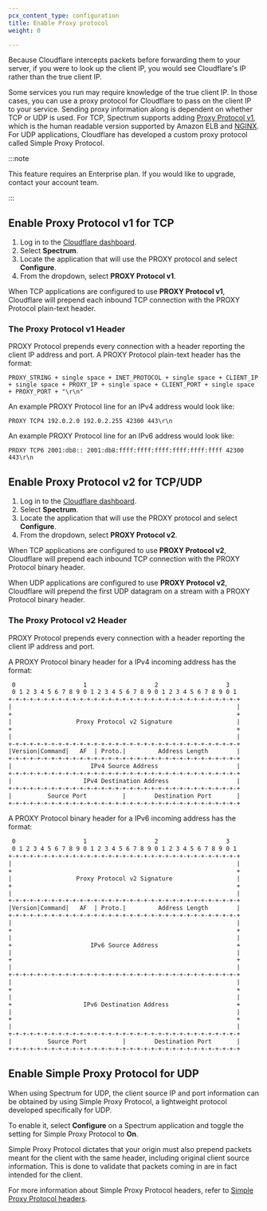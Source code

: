 ```yaml
---
pcx_content_type: configuration
title: Enable Proxy protocol
weight: 0

---
```


Because Cloudflare intercepts packets before forwarding them to your server, if you were to look up the client IP, you would see Cloudflare's IP rather than the true client IP.

Some services you run may require knowledge of the true client IP. In those cases, you can use a proxy protocol for Cloudflare to pass on the client IP to your service. Sending proxy information along is dependent on whether TCP or UDP is used. For TCP, Spectrum supports adding [Proxy Protocol v1](https://www.haproxy.org/download/1.8/doc/proxy-protocol.txt), which is the human readable version supported by Amazon ELB and [NGINX](https://docs.nginx.com/nginx/admin-guide/load-balancer/using-proxy-protocol/). For UDP applications, Cloudflare has developed a custom proxy protocol called Simple Proxy Protocol.

:::note


This feature requires an Enterprise plan. If you would like to upgrade, contact your account team.


:::

## Enable Proxy Protocol v1 for TCP

1. Log in to the [Cloudflare dashboard](https://dash.cloudflare.com/login).
2. Select **Spectrum**.
3. Locate the application that will use the PROXY protocol and select **Configure**.
4. From the dropdown, select **PROXY Protocol v1**.

When TCP applications are configured to use **PROXY Protocol v1**, Cloudflare will prepend each inbound TCP connection with the PROXY Protocol plain-text header.

### The Proxy Protocol v1 Header

PROXY Protocol prepends every connection with a header reporting the client IP address and port. A PROXY Protocol plain-text header has the format:

```
PROXY_STRING + single space + INET_PROTOCOL + single space + CLIENT_IP + single space + PROXY_IP + single space + CLIENT_PORT + single space + PROXY_PORT + "\r\n"
```

An example PROXY Protocol line for an IPv4 address would look like:

```
PROXY TCP4 192.0.2.0 192.0.2.255 42300 443\r\n
```

An example PROXY Protocol line for an IPv6 address would look like:

```
PROXY TCP6 2001:db8:: 2001:db8:ffff:ffff:ffff:ffff:ffff:ffff 42300 443\r\n
```

## Enable Proxy Protocol v2 for TCP/UDP

1. Log in to the [Cloudflare dashboard](https://dash.cloudflare.com/login).
2. Select **Spectrum**.
3. Locate the application that will use the PROXY protocol and select **Configure**.
4. From the dropdown, select **PROXY Protocol v2**.

When TCP applications are configured to use **PROXY Protocol v2**, Cloudflare will prepend each inbound TCP connection with the PROXY Protocol binary header.

When UDP applications are configured to use **PROXY Protocol v2**, Cloudflare will prepend the first UDP datagram on a stream with a PROXY Protocol binary header.

### The Proxy Protocol v2 Header

PROXY Protocol prepends every connection with a header reporting the client IP address and port.

A PROXY Protocol binary header for a IPv4 incoming address has the format:

```txt
 0                   1                   2                   3
 0 1 2 3 4 5 6 7 8 9 0 1 2 3 4 5 6 7 8 9 0 1 2 3 4 5 6 7 8 9 0 1
+-+-+-+-+-+-+-+-+-+-+-+-+-+-+-+-+-+-+-+-+-+-+-+-+-+-+-+-+-+-+-+-+
|                                                               |
+                                                               +
|                  Proxy Protocol v2 Signature                  |
+                                                               +
|                                                               |
+-+-+-+-+-+-+-+-+-+-+-+-+-+-+-+-+-+-+-+-+-+-+-+-+-+-+-+-+-+-+-+-+
|Version|Command|   AF  | Proto.|         Address Length        |
+-+-+-+-+-+-+-+-+-+-+-+-+-+-+-+-+-+-+-+-+-+-+-+-+-+-+-+-+-+-+-+-+
|                      IPv4 Source Address                      |
+-+-+-+-+-+-+-+-+-+-+-+-+-+-+-+-+-+-+-+-+-+-+-+-+-+-+-+-+-+-+-+-+
|                    IPv4 Destination Address                   |
+-+-+-+-+-+-+-+-+-+-+-+-+-+-+-+-+-+-+-+-+-+-+-+-+-+-+-+-+-+-+-+-+
|          Source Port          |        Destination Port       |
+-+-+-+-+-+-+-+-+-+-+-+-+-+-+-+-+-+-+-+-+-+-+-+-+-+-+-+-+-+-+-+-+
```

A PROXY Protocol binary header for a IPv6 incoming address has the format:

```txt
 0                   1                   2                   3
 0 1 2 3 4 5 6 7 8 9 0 1 2 3 4 5 6 7 8 9 0 1 2 3 4 5 6 7 8 9 0 1
+-+-+-+-+-+-+-+-+-+-+-+-+-+-+-+-+-+-+-+-+-+-+-+-+-+-+-+-+-+-+-+-+
|                                                               |
+                                                               +
|                  Proxy Protocol v2 Signature                  |
+                                                               +
|                                                               |
+-+-+-+-+-+-+-+-+-+-+-+-+-+-+-+-+-+-+-+-+-+-+-+-+-+-+-+-+-+-+-+-+
|Version|Command|   AF  | Proto.|         Address Length        |
+-+-+-+-+-+-+-+-+-+-+-+-+-+-+-+-+-+-+-+-+-+-+-+-+-+-+-+-+-+-+-+-+
|                                                               |
+                                                               +
|                                                               |
+                      IPv6 Source Address                      +
|                                                               |
+                                                               +
|                                                               |
+-+-+-+-+-+-+-+-+-+-+-+-+-+-+-+-+-+-+-+-+-+-+-+-+-+-+-+-+-+-+-+-+
|                                                               |
+                                                               +
|                                                               |
+                    IPv6 Destination Address                   +
|                                                               |
+                                                               +
|                                                               |
+-+-+-+-+-+-+-+-+-+-+-+-+-+-+-+-+-+-+-+-+-+-+-+-+-+-+-+-+-+-+-+-+
|          Source Port          |        Destination Port       |
+-+-+-+-+-+-+-+-+-+-+-+-+-+-+-+-+-+-+-+-+-+-+-+-+-+-+-+-+-+-+-+-+
```

## Enable Simple Proxy Protocol for UDP

When using Spectrum for UDP, the client source IP and port information can be obtained by using Simple Proxy Protocol, a lightweight protocol developed specifically for UDP.

To enable it, select **Configure** on a Spectrum application and toggle the setting for Simple Proxy Protocol to **On**.

Simple Proxy Protocol dictates that your origin must also prepend packets meant for the client with the same header, including original client source information. This is done to validate that packets coming in are in fact intended for the client.

For more information about Simple Proxy Protocol headers, refer to [Simple Proxy Protocol headers](/spectrum/reference/simple-proxy-protocol-header/).
